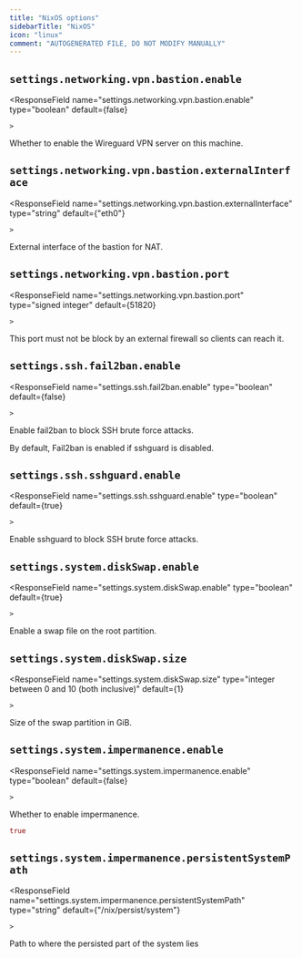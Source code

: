 ```yaml
---
title: "NixOS options"
sidebarTitle: "NixOS"
icon: "linux"
comment: "AUTOGENERATED FILE, DO NOT MODIFY MANUALLY"
---
```


## `settings.networking.vpn.bastion.enable`
<ResponseField
    name="settings.networking.vpn.bastion.enable"
    type="boolean"
    default={false}
    
    >
  Whether to enable the Wireguard VPN server on this machine.

  
</ResponseField>

## `settings.networking.vpn.bastion.externalInterface`
<ResponseField
    name="settings.networking.vpn.bastion.externalInterface"
    type="string"
    default={"eth0"}
    
    >
  External interface of the bastion for NAT.

  
</ResponseField>

## `settings.networking.vpn.bastion.port`
<ResponseField
    name="settings.networking.vpn.bastion.port"
    type="signed integer"
    default={51820}
    
    >
  
This port must not be block by an external firewall so clients can reach it.

  
</ResponseField>

## `settings.ssh.fail2ban.enable`
<ResponseField
    name="settings.ssh.fail2ban.enable"
    type="boolean"
    default={false}
    
    >
  Enable fail2ban to block SSH brute force attacks.

By default, Fail2ban is enabled if sshguard is disabled.

  
</ResponseField>

## `settings.ssh.sshguard.enable`
<ResponseField
    name="settings.ssh.sshguard.enable"
    type="boolean"
    default={true}
    
    >
  Enable sshguard to block SSH brute force attacks.
  
</ResponseField>

## `settings.system.diskSwap.enable`
<ResponseField
    name="settings.system.diskSwap.enable"
    type="boolean"
    default={true}
    
    >
  Enable a swap file on the root partition.
  
</ResponseField>

## `settings.system.diskSwap.size`
<ResponseField
    name="settings.system.diskSwap.size"
    type="integer between 0 and 10 (both inclusive)"
    default={1}
    
    >
  Size of the swap partition in GiB.
  
</ResponseField>

## `settings.system.impermanence.enable`
<ResponseField
    name="settings.system.impermanence.enable"
    type="boolean"
    default={false}
    
    >
  Whether to enable impermanence.
  ```nix Example
true
```

</ResponseField>

## `settings.system.impermanence.persistentSystemPath`
<ResponseField
    name="settings.system.impermanence.persistentSystemPath"
    type="string"
    default={"/nix/persist/system"}
    
    >
  Path to where the persisted part of the system lies
  
</ResponseField>

